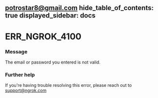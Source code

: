 potrostar8@gmail.com 
hide_table_of_contents: true
displayed_sidebar: docs
---


# ERR_NGROK_4100

### Message

The email or password you entered is not valid.

<ErrorDetails error="err_ngrok_4100" />

### Further help

If you're having trouble resolving this error, please reach out to [support@ngrok.com](mailto:support@ngrok.com?subject=Help%20with%20ERR_NGROK_4100)
